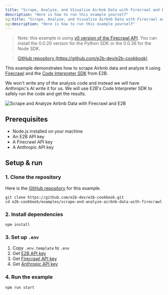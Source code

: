 ```yaml
---
title: "Scrape, Analyze, and Visualize Airbnb Data with Firecrawl and E2B"
description: "Here is how to run this example yourself"
og:title: "Scrape, Analyze, and Visualize Airbnb Data with Firecrawl and E2B"
og:description: "Here is how to run this example yourself"
---
```


> Note: this example is using [v0 version of the Firecrawl API](/v0/introduction). You can install the 0.0.20 version for the Python SDK or the 0.0.36 for the Node SDK.

> [GitHub repository (https://github.com/e2b-dev/e2b-cookbook) ](https://github.com/e2b-dev/e2b-cookbook/tree/main/examples/scrape-and-analyze-airbnb-data-with-firecrawl)

This example demonstrates how to scrape Airbnb data and analyze it using [Firecrawl](https://www.firecrawl.dev/) and the [Code Interpreter SDK](https://github.com/e2b-dev/code-interpreter) from E2B.

We won't write any of the analysis code and instead we will have Anthropic's AI write it for us. We will use E2B's Code Interpreter SDK to safely run the code and get the results.

<img
  className="block"
  src="/images/airbnb_prices_chart.png"
  alt="Scrape and Analyze Airbnb Data with Firecrawl and E2B"
/>

## Prerequisites

- Node.js installed on your machine
- An E2B API key
- A Firecrawl API key
- A Anthropic API key

## Setup & run

### 1. Clone the repository

Here is the [GitHub repository](https://github.com/e2b-dev/e2b-cookbook/tree/main/examples/scrape-and-analyze-airbnb-data-with-firecrawl) for this example.

```
git clone https://github.com/e2b-dev/e2b-cookbook.git
cd e2b-cookbook/examples/scrape-and-analyze-airbnb-data-with-firecrawl
```

### 2. Install dependencies

```
npm install
```

### 3. Set up `.env`

1. Copy `.env.template` to `.env`
2. Get [E2B API key](https://e2b.dev/docs/getting-started/api-key)
3. Get [Firecrawl API key](https://firecrawl.dev)
4. Get [Anthropic API key](https://anthropic.com)

### 4. Run the example

```
npm run start
```
